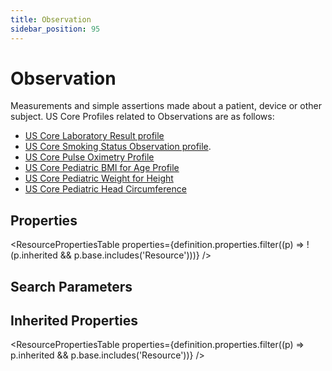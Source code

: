 ```yaml
---
title: Observation
sidebar_position: 95
---
```



# Observation

Measurements and simple assertions made about a patient, device or other subject. US Core Profiles related to Observations are as follows:

- [US Core Laboratory Result profile](https://hl7.org/fhir/us/core/stu3.1.1/StructureDefinition-us-core-observation-lab.html)
- [US Core Smoking Status Observation profile](https://hl7.org/fhir/us/core/stu3.1.1/StructureDefinition-us-core-smokingstatus.html).
- [US Core Pulse Oximetry Profile](https://hl7.org/fhir/us/core/stu3.1.1/StructureDefinition-us-core-pulse-oximetry.html)
- [US Core Pediatric BMI for Age Profile](https://hl7.org/fhir/us/core/stu3.1.1/StructureDefinition-pediatric-bmi-for-age.html)
- [US Core Pediatric Weight for Height](https://hl7.org/fhir/us/core/stu3.1.1/StructureDefinition-pediatric-weight-for-height.html)
- [US Core Pediatric Head Circumference](https://hl7.org/fhir/us/core/stu3.1.1/StructureDefinition-head-occipital-frontal-circumference-percentile.html)

## Properties

<ResourcePropertiesTable
  properties={definition.properties.filter((p) => !(p.inherited && p.base.includes('Resource')))}
/>

## Search Parameters

<SearchParamsTable searchParams={definition.searchParameters} />

## Inherited Properties

<ResourcePropertiesTable properties={definition.properties.filter((p) => p.inherited && p.base.includes('Resource'))} />
